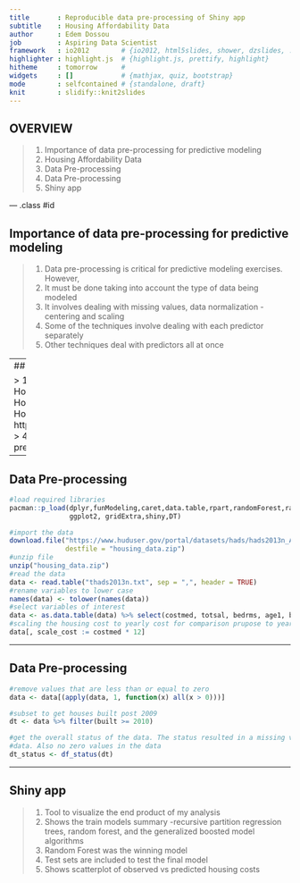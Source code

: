---
title       : Reproducible data pre-processing of Shiny app
subtitle    : Housing Affordability Data 
author      : Edem Dossou
job         : Aspiring Data Scientist
framework   : io2012        # {io2012, html5slides, shower, dzslides, ...}
highlighter : highlight.js  # {highlight.js, prettify, highlight}
hitheme     : tomorrow      # 
widgets     : []            # {mathjax, quiz, bootstrap}
mode        : selfcontained # {standalone, draft}
knit        : slidify::knit2slides
---


## OVERVIEW

> 1. Importance of data pre-processing for predictive modeling
> 2. Housing Affordability Data
> 3. Data Pre-processing
> 4. Data Pre-processing
> 5. Shiny app

--- .class #id 

## Importance of data pre-processing for predictive modeling

> 1. Data pre-processing is critical for predictive modeling exercises. However,
> 2. It must be done taking into account the type of data being modeled
> 3. It involves dealing with missing values, data normalization - centering and scaling
> 4. Some of the techniques involve dealing with each predictor separately
> 5. Other techniques deal with predictors all at once

---
## Housing Affordability Data

> 1. The data used is from the U.S department of Housing and Urban Development website
> 2. It's the Housing Affordability data derived from the American Housing Survey
> 3. More info can be found here - https://www.huduser.gov/portal/datasets/hads/hads.html
> 4. The response is the yearly house cost
> 5. The predictors are age, income, number of bedrooms

---

## Data Pre-processing

```{r echo=TRUE, results="hide"}
#load required libraries
pacman::p_load(dplyr,funModeling,caret,data.table,rpart,randomForest,rattle, 
               ggplot2, gridExtra,shiny,DT)

#import the data
download.file("https://www.huduser.gov/portal/datasets/hads/hads2013n_ASCII.zip",
              destfile = "housing_data.zip")
#unzip file
unzip("housing_data.zip")
#read the data
data <- read.table("thads2013n.txt", sep = ",", header = TRUE)
#rename variables to lower case
names(data) <- tolower(names(data))
#select variables of interest
data <- as.data.table(data) %>% select(costmed, totsal, bedrms, age1, built) 
#scaling the housing cost to yearly cost for comparison prupose to yearly income
data[, scale_cost := costmed * 12]
```

---

## Data Pre-processing

```{r echo=TRUE, results="hide"}
#remove values that are less than or equal to zero
data <- data[(apply(data, 1, function(x) all(x > 0)))]

#subset to get houses built post 2009
dt <- data %>% filter(built >= 2010)

#get the overall status of the data. The status resulted in a missing values free 
#data. Also no zero values in the data
dt_status <- df_status(dt)
```

---

## Shiny app

> 1. Tool to visualize the end product of my analysis
> 2. Shows the train models summary -recursive partition regression trees, random forest, and the generalized boosted model algorithms 
> 3. Random Forest was the winning model
> 4. Test sets are included to test the final model
> 5. Shows scatterplot of observed vs predicted housing costs
